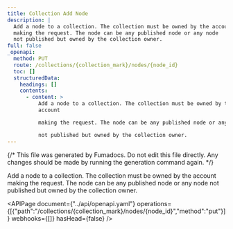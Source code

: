 ```yaml
---
title: Collection Add Node
description: |
  Add a node to a collection. The collection must be owned by the account
  making the request. The node can be any published node or any node
  not published but owned by the collection owner.
full: false
_openapi:
  method: PUT
  route: /collections/{collection_mark}/nodes/{node_id}
  toc: []
  structuredData:
    headings: []
    contents:
      - content: >
          Add a node to a collection. The collection must be owned by the
          account

          making the request. The node can be any published node or any node

          not published but owned by the collection owner.
---
```


{/* This file was generated by Fumadocs. Do not edit this file directly. Any changes should be made by running the generation command again. */}

Add a node to a collection. The collection must be owned by the account
making the request. The node can be any published node or any node
not published but owned by the collection owner.


<APIPage document={"../api/openapi.yaml"} operations={[{"path":"/collections/{collection_mark}/nodes/{node_id}","method":"put"}]} webhooks={[]} hasHead={false} />